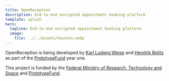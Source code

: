 ```yaml
---
title: OpenReception
description: End-to-end encrypted appointment booking platform
template: splash
hero:
  tagline: End-to-end encrypted appointment booking platform.
  image:
    file: ../../assets/houston.webp
---
```


OpenReception is being developed by [Karl Ludwig Weise](https://ludwigweise.de) and [Hendrik Belitz](https://innovation-through-understanding.de/) as part of the [PrototypeFund](https://prototypefund.de/) year one.

This project is funded by the [Federal Ministry of Research, Technology and Space](https://www.bmbf.de) and [PrototypeFund](https://prototypefund.de/).
